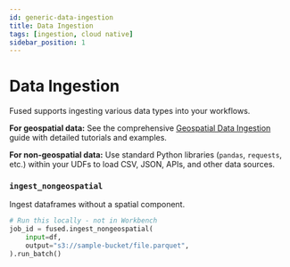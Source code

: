 ```yaml
---
id: generic-data-ingestion
title: Data Ingestion
tags: [ingestion, cloud native]
sidebar_position: 1
---
```


# Data Ingestion

Fused supports ingesting various data types into your workflows.

**For geospatial data:** See the comprehensive [Geospatial Data Ingestion](/tutorials/Geospatial%20with%20Fused/geospatial-data-ingestion/) guide with detailed tutorials and examples.

**For non-geospatial data:** Use standard Python libraries (`pandas`, `requests`, etc.) within your UDFs to load CSV, JSON, APIs, and other data sources.


### `ingest_nongeospatial`

Ingest dataframes without a spatial component.

```python showLineNumbers
# Run this locally - not in Workbench
job_id = fused.ingest_nongeospatial(
    input=df,
    output="s3://sample-bucket/file.parquet",
).run_batch()
```